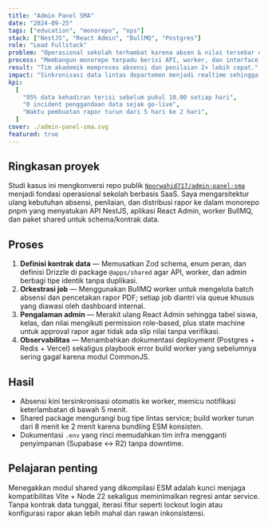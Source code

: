 ```yaml
---
title: "Admin Panel SMA"
date: "2024-09-25"
tags: ["education", "monorepo", "ops"]
stack: ["NestJS", "React Admin", "BullMQ", "Postgres"]
role: "Lead Fullstack"
problem: "Operasional sekolah terhambat karena absen & nilai tersebar di spreadsheet manual."
process: "Membangun monorepo terpadu berisi API, worker, dan interface admin yang konsisten."
result: "Tim akademik memproses absensi dan penilaian 2× lebih cepat."
impact: "Sinkronisasi data lintas departemen menjadi realtime sehingga pelaporan rapor tepat waktu."
kpi:
  [
    "95% data kehadiran terisi sebelum pukul 10.00 setiap hari",
    "0 incident penggandaan data sejak go-live",
    "Waktu pembuatan rapor turun dari 5 hari ke 2 hari",
  ]
cover: ./admin-panel-sma.svg
featured: true
---
```


## Ringkasan proyek

Studi kasus ini mengkonversi repo publik [`Noorwahid717/admin-panel-sma`](https://github.com/Noorwahid717/admin-panel-sma) menjadi fondasi operasional sekolah berbasis SaaS. Saya mengarsitektur ulang kebutuhan absensi, penilaian, dan distribusi rapor ke dalam monorepo pnpm yang menyatukan API NestJS, aplikasi React Admin, worker BullMQ, dan paket shared untuk schema/kontrak data.

## Proses

1. **Definisi kontrak data** — Memusatkan Zod schema, enum peran, dan definisi Drizzle di package `@apps/shared` agar API, worker, dan admin berbagi tipe identik tanpa duplikasi.
2. **Orkestrasi job** — Menggunakan BullMQ worker untuk mengelola batch absensi dan pencetakan rapor PDF; setiap job diantri via queue khusus yang diawasi oleh dashboard internal.
3. **Pengalaman admin** — Merakit ulang React Admin sehingga tabel siswa, kelas, dan nilai mengikuti permission role-based, plus state machine untuk approval rapor agar tidak ada slip nilai tanpa verifikasi.
4. **Observabilitas** — Menambahkan dokumentasi deployment (Postgres + Redis + Vercel) sekaligus playbook error build worker yang sebelumnya sering gagal karena modul CommonJS.

## Hasil

- Absensi kini tersinkronisasi otomatis ke worker, memicu notifikasi keterlambatan di bawah 5 menit.
- Shared package mengurangi bug tipe lintas service; build worker turun dari 8 menit ke 2 menit karena bundling ESM konsisten.
- Dokumentasi `.env` yang rinci memudahkan tim infra mengganti penyimpanan (Supabase ↔ R2) tanpa downtime.

## Pelajaran penting

Menegakkan modul shared yang dikompilasi ESM adalah kunci menjaga kompatibilitas Vite + Node 22 sekaligus meminimalkan regresi antar service. Tanpa kontrak data tunggal, iterasi fitur seperti lockout login atau konfigurasi rapor akan lebih mahal dan rawan inkonsistensi.
